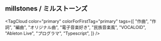 
## millstones / ミルストーンズ

<div className="mb-4">
  <Badge
    content="当面厳しい"
    color="warning"
    placement="bottom-right"
    size="sm"
  >
    <Avatar src="/avatar/millstones.webp" isBordered className="w-40 h-40" />
  </Badge>
</div>

<TagCloud
  color="primary"
  colorForFirstTag="primary"
  tags={[
    "作曲",
    "作詞",
    "編曲",
    "オリジナル曲",
    "電子音楽好き",
    "民族音楽風",
    "VOCALOID",
    "Ableton Live",
    "プログラマ",
    "Typescript",
  ]}
/>
